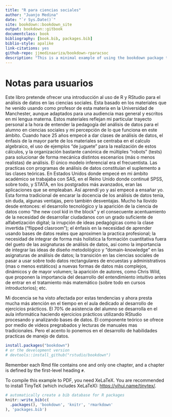```yaml
--- 
title: "R para ciencias sociales"
author: "Juanjo Medina"
date: "`r Sys.Date()`"
site: bookdown::bookdown_site
output: bookdown::gitbook
documentclass: book
bibliography: [book.bib, packages.bib]
biblio-style: apalike
link-citations: yes
github-repo: jjmedinaariza/bookdown-rparacsoc
description: "This is a minimal example of using the bookdown package to write a book. The output format for this example is bookdown::gitbook."
---
```


# Notas para usuarios

Este libro pretende ofrecer una introducción al uso de R y RStudio para el análisis de datos en las ciencias sociales. Esta basado en los materiales que he venido usando como profesor de esta materia en la Universidad de Manchester, aunque adaptados para una audiencia mas general y escritos en mi lengua materna. Estos materiales reflejan mi particular trayecto personal a la hora de entender la pedagogía del análisis de datos para el alumno en ciencias sociales y mi percepción de lo que funciona en este ámbito. Cuando hace 25 años empecé a dar clases de análisis de datos, el énfasis de la mayor parte de los materiales se centraba en el calculo algebraico, el uso de ejemplos “de juguete” para la realización de estos cálculos, y la organización bastante canónica de múltiples “robots” (tests) para solucionar de forma mecánica distintos escenarios (más o menos realistas) de análisis. El único modelo inferencial era el frecuentista. Las practicas con programas de análisis de datos constituían el suplemento a las clases teóricas. En Estados Unidos donde empecé en mi ámbito académico se trabajaba con SAS, en el Reino Unido donde continué SPSS, sobre todo, y STATA, en los postgrados más avanzados, eran las aplicaciones que se empleaban. Así aprendí yo y así empecé a ensañar yo. Esta forma tradicional de encarar la docencia de los análisis de datos tenia, sin duda, algunas ventajas, pero también desventajas. 
Mucho ha llovido desde entonces: el desarrollo tecnológico y la aparición de la ciencia de datos como “the new cool kid in the block” y el consecuente acentuamiento de la necesidad de desarrollar ciudadanos con un grado suficiente de alfabetización digital; la irrupción de ideas pedagógicas como la clase invertida (“flipped clasroom”); el énfasis en la necesidad de aprender usando bases de datos reales que aproximen la practica profesional; la necesidad de integrar de forma más holística la formación cuantitativa fuera del gueto de las asignaturas de análisis de datos, así como la importancia de integrar las ideas de diseño metodológico y “domain-knowledge” en las asignaturas de análisis de datos; la transición en las ciencias sociales de pasar a usar sobre todo datos rectangulares de encuestas y administrativos (mas o menos estáticos) a nuevas formas de datos más complejos, dinámicos y de mayor volumen; la aparición de autores, como Chris Wild, que proponen la importancia del desarrollo del entendimiento intuitivo antes de entrar en el tratamiento más matemático (sobre todo en cursos introductorios); etc. 

Mi docencia se ha visto afectada por estas tendencias y ahora presta mucha más atención en el tiempo en el aula dedicado al desarrollo de ejercicios prácticos. El 70% de asistencia del alumno se desarrolla en el aula informática haciendo ejercicios prácticos utilizando RStudio procesando y analizando bases de datos. El componente teórico se ofrece por medio de videos pregrabados y lecturas de manuales mas tradicionales. Pero el acento lo ponemos en el desarrollo de habilidades practicas de manejo de datos.


```r
install.packages("bookdown")
# or the development version
# devtools::install_github("rstudio/bookdown")
```

Remember each Rmd file contains one and only one chapter, and a chapter is defined by the first-level heading `#`.

To compile this example to PDF, you need XeLaTeX. You are recommended to install TinyTeX (which includes XeLaTeX): <https://yihui.name/tinytex/>.

```r
# automatically create a bib database for R packages
knitr::write_bib(c(
  .packages(), 'bookdown', 'knitr', 'rmarkdown'
), 'packages.bib')
```
